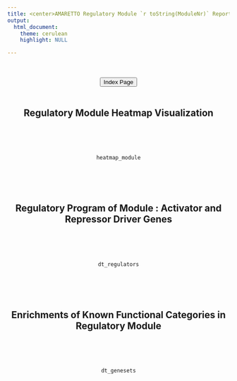 ```yaml
---
title: <center>AMARETTO Regulatory Module `r toString(ModuleNr)` Report</center>
output: 
  html_document:
    theme: cerulean
    highlight: NULL

---
```

<center>
<br><br>
<a href="../index.html"><button type="button"  class="btn btn-primary">Index Page</button></a>
<br><br>

## Regulatory Module Heatmap Visualization
<br><br><br>
```r
heatmap_module
```
<br><br><br>

## Regulatory Program of Module : Activator and Repressor Driver Genes
<br><br><br>
```r
dt_regulators
```
<br><br><br>

## Enrichments of Known Functional Categories in Regulatory Module
<br><br><br>
```r
dt_genesets
```
<br><br><br>
</center>
